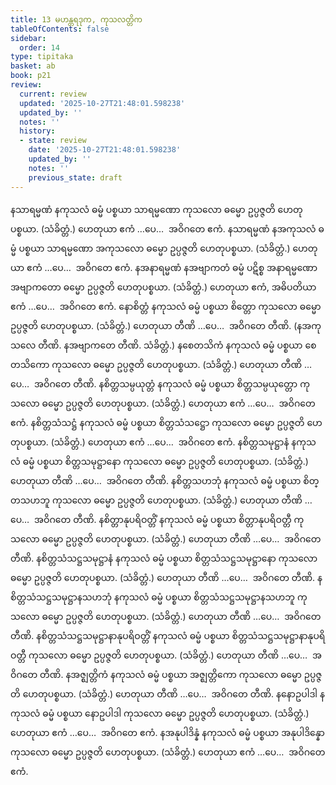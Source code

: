 ```yaml
---
title: 13 မဟန္တရဒုက, ကုသလတ္တိက
tableOfContents: false
sidebar:
  order: 14
type: tipitaka
basket: ab
book: p21
review:
  current: review
  updated: '2025-10-27T21:48:01.598238'
  updated_by: ''
  notes: ''
  history:
  - state: review
    date: '2025-10-27T21:48:01.598238'
    updated_by: ''
    notes: ''
    previous_state: draft
---
```



<ReviewStatus review={frontmatter.review} showDetails={true} />

<HypothesisAnnotation frontmatter={frontmatter} />

<DynamicBreadcrumb />

<Division number="28" book="p21" e="ch" v="40" p="355">

<Paragraph number="72" book="p21">
နသာရမ္မဏံ နကုသလံ ဓမ္မံ ပစ္စယာ သာရမ္မဏော ကုသလော ဓမ္မော ဥပ္ပဇ္ဇတိ ဟေတုပစ္စယာ. (သံခိတ္တံ.) ဟေတုယာ ဧကံ …ပေ…  အဝိဂတေ ဧကံ.
</Paragraph>

<Paragraph number="73" book="p21">
နသာရမ္မဏံ နအကုသလံ ဓမ္မံ ပစ္စယာ သာရမ္မဏော အကုသလော ဓမ္မော ဥပ္ပဇ္ဇတိ ဟေတုပစ္စယာ. (သံခိတ္တံ.) ဟေတုယာ ဧကံ …ပေ…  အဝိဂတေ ဧကံ.
</Paragraph>

<Paragraph number="74" book="p21">
နအနာရမ္မဏံ နအဗျာကတံ ဓမ္မံ ပဋိစ္စ အနာရမ္မဏော အဗျာကတော ဓမ္မော ဥပ္ပဇ္ဇတိ ဟေတုပစ္စယာ. (သံခိတ္တံ.) ဟေတုယာ ဧကံ, အဓိပတိယာ ဧကံ …ပေ…  အဝိဂတေ ဧကံ.
</Paragraph>

</Division>
<Division number="29" book="p21" e="ch" v="40" p="355">

<Paragraph number="75" book="p21">
နောစိတ္တံ နကုသလံ ဓမ္မံ ပစ္စယာ စိတ္တော ကုသလော ဓမ္မော ဥပ္ပဇ္ဇတိ ဟေတုပစ္စယာ. (သံခိတ္တံ.)
</Paragraph>

<Paragraph number="76" book="p21">
ဟေတုယာ တီဏိ …ပေ…  အဝိဂတေ တီဏိ. (နအကုသလေ တီဏိ. နအဗျာကတေ တီဏိ. သံခိတ္တံ.)
</Paragraph>

</Division>
<Division number="30" book="p21" e="ch" v="40" p="355">

<Paragraph number="77" book="p21">
နစေတသိကံ နကုသလံ ဓမ္မံ ပစ္စယာ စေတသိကော ကုသလော ဓမ္မော ဥပ္ပဇ္ဇတိ ဟေတုပစ္စယာ. (သံခိတ္တံ.)
</Paragraph>

<Paragraph number="78" book="p21">
ဟေတုယာ တီဏိ …ပေ…  အဝိဂတေ တီဏိ.
</Paragraph>

</Division>
<Division number="31" book="p21" e="ch" v="40" p="356">

<Paragraph number="79" book="p21">
နစိတ္တသမ္ပယုတ္တံ နကုသလံ ဓမ္မံ ပစ္စယာ စိတ္တသမ္ပယုတ္တော ကုသလော ဓမ္မော ဥပ္ပဇ္ဇတိ ဟေတုပစ္စယာ. (သံခိတ္တံ.)
</Paragraph>

<Paragraph number="80" book="p21">
ဟေတုယာ ဧကံ …ပေ…  အဝိဂတေ ဧကံ.
</Paragraph>

</Division>
<Division number="32" book="p21" e="ch" v="40" p="356">

<Paragraph number="81" book="p21">
နစိတ္တသံသဋ္ဌံ နကုသလံ ဓမ္မံ ပစ္စယာ စိတ္တသံသဋ္ဌော ကုသလော ဓမ္မော ဥပ္ပဇ္ဇတိ ဟေတုပစ္စယာ. (သံခိတ္တံ.)
</Paragraph>

<Paragraph number="82" book="p21">
ဟေတုယာ ဧကံ …ပေ…  အဝိဂတေ ဧကံ.
</Paragraph>

</Division>
<Division number="33" book="p21" e="ch" v="40" p="356">

<Paragraph number="83" book="p21">
နစိတ္တသမုဋ္ဌာနံ နကုသလံ ဓမ္မံ ပစ္စယာ စိတ္တသမုဋ္ဌာနော ကုသလော ဓမ္မော ဥပ္ပဇ္ဇတိ ဟေတုပစ္စယာ. (သံခိတ္တံ.)
</Paragraph>

<Paragraph number="84" book="p21">
ဟေတုယာ တီဏိ …ပေ…  အဝိဂတေ တီဏိ.
</Paragraph>

</Division>
<Division number="34" book="p21" e="ch" v="40" p="356">

<Paragraph number="85" book="p21">
နစိတ္တသဟဘုံ နကုသလံ ဓမ္မံ ပစ္စယာ စိတ္တသဟဘူ ကုသလော ဓမ္မော ဥပ္ပဇ္ဇတိ ဟေတုပစ္စယာ. (သံခိတ္တံ.)
</Paragraph>

<Paragraph number="86" book="p21">
ဟေတုယာ တီဏိ …ပေ…  အဝိဂတေ တီဏိ.
</Paragraph>

</Division>
<Division number="35" book="p21" e="ch" v="40" p="356">

<Paragraph number="87" book="p21">
နစိတ္တာနုပရိဝတ္တိံ နကုသလံ ဓမ္မံ ပစ္စယာ စိတ္တာနုပရိဝတ္တီ ကုသလော ဓမ္မော ဥပ္ပဇ္ဇတိ ဟေတုပစ္စယာ. (သံခိတ္တံ.)
</Paragraph>

<Paragraph number="88" book="p21">
ဟေတုယာ တီဏိ …ပေ…  အဝိဂတေ တီဏိ.
</Paragraph>

</Division>
<Division number="36" book="p21" e="ch" v="40" p="356">

<Paragraph number="89" book="p21">
နစိတ္တသံသဋ္ဌသမုဋ္ဌာနံ နကုသလံ ဓမ္မံ ပစ္စယာ စိတ္တသံသဋ္ဌသမုဋ္ဌာနော ကုသလော ဓမ္မော ဥပ္ပဇ္ဇတိ ဟေတုပစ္စယာ. (သံခိတ္တံ.)
</Paragraph>

<Paragraph number="90" book="p21">
ဟေတုယာ တီဏိ …ပေ…  အဝိဂတေ တီဏိ.
</Paragraph>

</Division>
<Division number="37" book="p21" e="ch" v="40" p="356">

<Paragraph number="91" book="p21">
နစိတ္တသံသဋ္ဌသမုဋ္ဌာနသဟဘုံ နကုသလံ ဓမ္မံ ပစ္စယာ စိတ္တသံသဋ္ဌသမုဋ္ဌာနသဟဘူ ကုသလော ဓမ္မော ဥပ္ပဇ္ဇတိ ဟေတုပစ္စယာ. (သံခိတ္တံ.)
</Paragraph>

<Paragraph number="92" book="p21">
ဟေတုယာ တီဏိ …ပေ…  အဝိဂတေ တီဏိ.
</Paragraph>

</Division>
<Division number="38" book="p21" e="ch" v="40" p="356">

<Paragraph number="93" book="p21">
နစိတ္တသံသဋ္ဌသမုဋ္ဌာနာနုပရိဝတ္တိံ နကုသလံ ဓမ္မံ ပစ္စယာ စိတ္တသံသဋ္ဌသမုဋ္ဌာနာနုပရိဝတ္တီ ကုသလော ဓမ္မော ဥပ္ပဇ္ဇတိ ဟေတုပစ္စယာ. (သံခိတ္တံ.)
</Paragraph>

<Paragraph number="94" book="p21">
ဟေတုယာ တီဏိ …ပေ…  အဝိဂတေ တီဏိ.
</Paragraph>

</Division>
<Division number="39" book="p21" e="ch" v="40" p="356">

<Paragraph number="95" book="p21">
နအဇ္ဈတ္တိကံ နကုသလံ ဓမ္မံ ပစ္စယာ အဇ္ဈတ္တိကော ကုသလော ဓမ္မော ဥပ္ပဇ္ဇတိ ဟေတုပစ္စယာ. (သံခိတ္တံ.)
</Paragraph>

<Paragraph number="96" book="p21">
ဟေတုယာ တီဏိ …ပေ…  အဝိဂတေ တီဏိ.
</Paragraph>

</Division>
<Division number="40" book="p21" e="ch" v="40" p="356">

<Paragraph number="97" book="p21">
နနောဥပါဒါ နကုသလံ ဓမ္မံ ပစ္စယာ နောဥပါဒါ ကုသလော ဓမ္မော ဥပ္ပဇ္ဇတိ ဟေတုပစ္စယာ. (သံခိတ္တံ.)
</Paragraph>

<Paragraph number="98" book="p21">
ဟေတုယာ ဧကံ …ပေ…  အဝိဂတေ ဧကံ.
</Paragraph>

</Division>
<Division number="41" book="p21" e="ch" v="40" p="356">

<Paragraph number="99" book="p21">
နအနုပါဒိန္နံ နကုသလံ ဓမ္မံ ပစ္စယာ အနုပါဒိန္နော ကုသလော ဓမ္မော ဥပ္ပဇ္ဇတိ ဟေတုပစ္စယာ. (သံခိတ္တံ.)
</Paragraph>

<Paragraph number="100" book="p21">
ဟေတုယာ ဧကံ …ပေ…  အဝိဂတေ ဧကံ.
</Paragraph>
</Division>